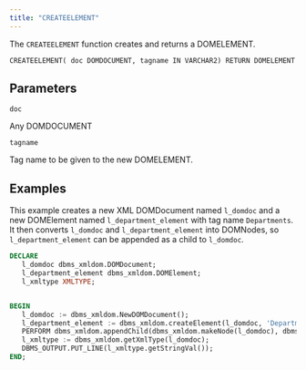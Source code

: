 ```yaml
---
title: "CREATEELEMENT"
---
```


The `CREATEELEMENT` function creates and returns a DOMELEMENT.

```
CREATEELEMENT( doc DOMDOCUMENT, tagname IN VARCHAR2) RETURN DOMELEMENT
```

## Parameters

`doc`

Any DOMDOCUMENT

`tagname`

Tag name to be given to the new DOMELEMENT.

## Examples

This example creates a new XML DOMDocument named `l_domdoc` and a new DOMElement named `l_department_element` with tag name `Departments`. It then converts `l_domdoc` and `l_department_element` into DOMNodes, so `l_department_element` can be appended as a child to `l_domdoc`.

```sql
DECLARE
   l_domdoc dbms_xmldom.DOMDocument;
   l_department_element dbms_xmldom.DOMElement;
   l_xmltype XMLTYPE;


BEGIN
   l_domdoc := dbms_xmldom.NewDOMDocument();
   l_department_element := dbms_xmldom.createElement(l_domdoc, 'Departments' );
   PERFORM dbms_xmldom.appendChild(dbms_xmldom.makeNode(l_domdoc), dbms_xmldom.makeNode(l_department_element));
   l_xmltype := dbms_xmldom.getXmlType(l_domdoc);
   DBMS_OUTPUT.PUT_LINE(l_xmltype.getStringVal());
END;
```